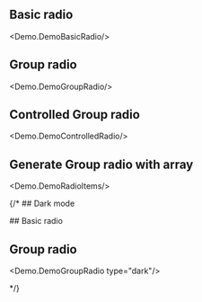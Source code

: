 
## Basic radio
<Demo.DemoBasicRadio/>

## Group radio
<Demo.DemoGroupRadio/>

## Controlled Group radio
<Demo.DemoControlledRadio/>

## Generate Group radio with array
<Demo.DemoRadioItems/>

{/* ## Dark mode

<div className="bg-gray-950 text-white p-4 rounded-md flex flex-col gap-4" data-scheme="dark">
## Basic radio
<Demo.DemoBasicRadio/>

## Group radio
<Demo.DemoGroupRadio  type="dark"/>
</div> */}
